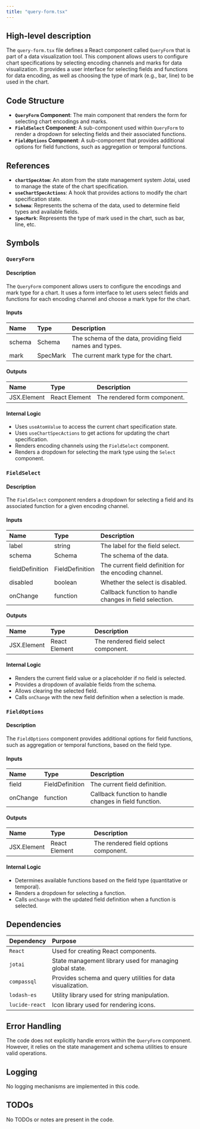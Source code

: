 ```yaml
---
title: "query-form.tsx"
---
```


## High-level description

The `query-form.tsx` file defines a React component called `QueryForm` that is part of a data visualization tool. This component allows users to configure chart specifications by selecting encoding channels and marks for data visualization. It provides a user interface for selecting fields and functions for data encoding, as well as choosing the type of mark (e.g., bar, line) to be used in the chart.

## Code Structure

- **`QueryForm` Component**: The main component that renders the form for selecting chart encodings and marks.
- **`FieldSelect` Component**: A sub-component used within `QueryForm` to render a dropdown for selecting fields and their associated functions.
- **`FieldOptions` Component**: A sub-component that provides additional options for field functions, such as aggregation or temporal functions.

## References

- **`chartSpecAtom`**: An atom from the state management system Jotai, used to manage the state of the chart specification.
- **`useChartSpecActions`**: A hook that provides actions to modify the chart specification state.
- **`Schema`**: Represents the schema of the data, used to determine field types and available fields.
- **`SpecMark`**: Represents the type of mark used in the chart, such as bar, line, etc.

## Symbols

### `QueryForm`
#### Description
The `QueryForm` component allows users to configure the encodings and mark type for a chart. It uses a form interface to let users select fields and functions for each encoding channel and choose a mark type for the chart.

#### Inputs
| Name  | Type   | Description          |
|:------|:-------|:---------------------|
| schema | Schema | The schema of the data, providing field names and types. |
| mark   | SpecMark | The current mark type for the chart. |

#### Outputs
| Name | Type | Description |
|:-----|:-----|:------------|
| JSX.Element | React Element | The rendered form component. |

#### Internal Logic
- Uses `useAtomValue` to access the current chart specification state.
- Uses `useChartSpecActions` to get actions for updating the chart specification.
- Renders encoding channels using the `FieldSelect` component.
- Renders a dropdown for selecting the mark type using the `Select` component.

### `FieldSelect`
#### Description
The `FieldSelect` component renders a dropdown for selecting a field and its associated function for a given encoding channel.

#### Inputs
| Name            | Type          | Description |
|:----------------|:--------------|:------------|
| label           | string        | The label for the field select. |
| schema          | Schema        | The schema of the data. |
| fieldDefinition | FieldDefinition | The current field definition for the encoding channel. |
| disabled        | boolean       | Whether the select is disabled. |
| onChange        | function      | Callback function to handle changes in field selection. |

#### Outputs
| Name | Type | Description |
|:-----|:-----|:------------|
| JSX.Element | React Element | The rendered field select component. |

#### Internal Logic
- Renders the current field value or a placeholder if no field is selected.
- Provides a dropdown of available fields from the schema.
- Allows clearing the selected field.
- Calls `onChange` with the new field definition when a selection is made.

### `FieldOptions`
#### Description
The `FieldOptions` component provides additional options for field functions, such as aggregation or temporal functions, based on the field type.

#### Inputs
| Name  | Type          | Description |
|:------|:--------------|:------------|
| field | FieldDefinition | The current field definition. |
| onChange | function    | Callback function to handle changes in field function. |

#### Outputs
| Name | Type | Description |
|:-----|:-----|:------------|
| JSX.Element | React Element | The rendered field options component. |

#### Internal Logic
- Determines available functions based on the field type (quantitative or temporal).
- Renders a dropdown for selecting a function.
- Calls `onChange` with the updated field definition when a function is selected.

## Dependencies

| Dependency | Purpose |
|:-----------|:--------|
| `React` | Used for creating React components. |
| `jotai` | State management library used for managing global state. |
| `compassql` | Provides schema and query utilities for data visualization. |
| `lodash-es` | Utility library used for string manipulation. |
| `lucide-react` | Icon library used for rendering icons. |

## Error Handling

The code does not explicitly handle errors within the `QueryForm` component. However, it relies on the state management and schema utilities to ensure valid operations.

## Logging

No logging mechanisms are implemented in this code.

## TODOs

No TODOs or notes are present in the code.